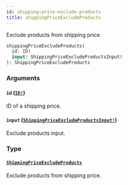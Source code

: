 ```yaml
---
id: shipping-price-exclude-products
title: shippingPriceExcludeProducts
---
```


Exclude products from shipping price.

```graphql
shippingPriceExcludeProducts(
  id: ID!
  input: ShippingPriceExcludeProductsInput!
): ShippingPriceExcludeProducts

```

### Arguments

#### `id` ([`ID!`](../../../developer/api-reference/scalars/id))

ID of a shipping price.

#### `input` ([`ShippingPriceExcludeProductsInput!`](../../../developer/api-reference/inputs/shipping-price-exclude-products-input))

Exclude products input.

### Type

#### [`ShippingPriceExcludeProducts`](../../../developer/api-reference/objects/shipping-price-exclude-products)

Exclude products from shipping price.
